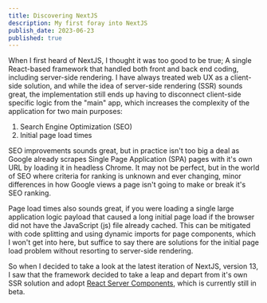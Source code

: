 ```yaml
---
title: Discovering NextJS
description: My first foray into NextJS
publish_date: 2023-06-23
published: true
---
```


When I first heard of NextJS, I thought it was too good to be true; A single React-based framework that handled both front and back end coding, including server-side rendering.
I have always treated web UX as a client-side solution, and while the idea of server-side rendering (SSR) sounds great, the implementation still ends up having to disconnect client-side specific logic from the "main" app,
which increases the complexity of the application for two main purposes:

1. Search Engine Optimization (SEO)
2. Initial page load times

SEO improvements sounds great, but in practice isn't too big a deal as Google already scrapes Single Page Application (SPA) pages with it's own URL by loading it in headless Chrome.
It may not be perfect, but in the world of SEO where criteria for ranking is unknown and ever changing, minor differences in how Google views a page isn't going to make or break it's SEO ranking.

Page load times also sounds great, if you were loading a single large application logic payload that caused a long initial page load if the browser did not have the JavaScript (js) file already cached.
This can be mitigated with code splitting and using dynamic imports for page components, which I won't get into here, but suffice to say there are solutions for the initial page load problem without resorting to server-side rendering.

So when I decided to take a look at the latest iteration of NextJS, version 13, I saw that the framework decided to take a leap and depart from it's own SSR solution and adopt
[React Server Components](https://react.dev/blog/2023/03/22/react-labs-what-we-have-been-working-on-march-2023#react-server-components), which is currently still in beta.